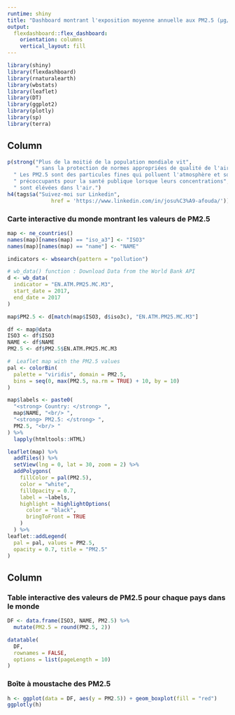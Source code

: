 ```yaml
---
runtime: shiny
title: "Dashboard montrant l'exposition moyenne annuelle aux PM2.5 (µg/m3) en 2017. Par Josué AFOUDA"
output: 
  flexdashboard::flex_dashboard:
    orientation: columns
    vertical_layout: fill
---
```


```r
library(shiny)
library(flexdashboard)
library(rnaturalearth)
library(wbstats)
library(leaflet)
library(DT)
library(ggplot2)
library(plotly)
library(sp)
library(terra)
```

Column {data-width=600}
-----------------------------------------------------------------------

```r
p(strong("Plus de la moitié de la population mondiale vit", 
         " sans la protection de normes appropriées de qualité de l'air."), 
  " Les PM2.5 sont des particules fines qui polluent l'atmosphère et sont", 
  " précoccupants pour la santé publique lorsque leurs concentrations", 
  " sont élévées dans l'air.")
h4(tags$a("Suivez-moi sur Linkedin", 
              href = 'https://www.linkedin.com/in/josu%C3%A9-afouda/'))
```


### Carte interactive du monde montrant les valeurs de PM2.5

```r
map <- ne_countries()
names(map)[names(map) == "iso_a3"] <- "ISO3"
names(map)[names(map) == "name"] <- "NAME"

indicators <- wbsearch(pattern = "pollution")

# wb_data() function : Download Data from the World Bank API
d <- wb_data(
  indicator = "EN.ATM.PM25.MC.M3", 
  start_date = 2017, 
  end_date = 2017
)

map$PM2.5 <- d[match(map$ISO3, d$iso3c), "EN.ATM.PM25.MC.M3"]

df <- map@data
ISO3 <- df$ISO3
NAME <- df$NAME
PM2.5 <- df$PM2.5$EN.ATM.PM25.MC.M3

#  Leaflet map with the PM2.5 values
pal <- colorBin(
  palette = "viridis", domain = PM2.5,
  bins = seq(0, max(PM2.5, na.rm = TRUE) + 10, by = 10)
)

map$labels <- paste0(
  "<strong> Country: </strong> ",
  map$NAME, "<br/> ",
  "<strong> PM2.5: </strong> ",
  PM2.5, "<br/> "
) %>%
  lapply(htmltools::HTML)

leaflet(map) %>%
  addTiles() %>%
  setView(lng = 0, lat = 30, zoom = 2) %>%
  addPolygons(
    fillColor = pal(PM2.5), 
    color = "white",
    fillOpacity = 0.7,
    label = ~labels,
    highlight = highlightOptions(
      color = "black",
      bringToFront = TRUE
    )
  ) %>%
leaflet::addLegend(
  pal = pal, values = PM2.5,
  opacity = 0.7, title = "PM2.5"
)
```

Column {data-width=400}
-----------------------------------------------------------------------

### Table interactive des valeurs de PM2.5 pour chaque pays dans le monde

```r
DF <- data.frame(ISO3, NAME, PM2.5) %>%
  mutate(PM2.5 = round(PM2.5, 2))

datatable(
  DF,
  rownames = FALSE, 
  options = list(pageLength = 10)
)
```

### Boîte à moustache des PM2.5

```r
h <- ggplot(data = DF, aes(y = PM2.5)) + geom_boxplot(fill = "red")
ggplotly(h)
```

